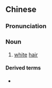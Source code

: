 ==Chinese==
{{zh-forms|s=鹤发}}

===Pronunciation===
{{zh-pron
|m=hè髮
|c=hok3 faat3
|cat=n
}}

===Noun===
{{zh-noun}}

# {{lb|zh|literary}} [[white]] [[hair]]

====Derived terms====
* {{zh-l|鶴髮童顏}}